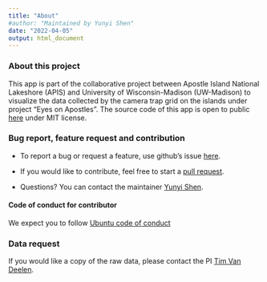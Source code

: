 ```yaml
---
title: "About"
#author: "Maintained by Yunyi Shen"
date: "2022-04-05"
output: html_document
---
```


### About this project

This app is part of the collaborative project between Apostle Island National Lakeshore (APIS) and University of Wisconsin-Madison (UW-Madison) to visualize the data collected by the camera trap grid on the islands under project "Eyes on Apostles". The source code of this app is open to public [here](https://github.com/YunyiShen/Eyes-on-Apostles) under MIT license. 

### Bug report, feature request and contribution

- To report a bug or request a feature, use github's issue [here](https://github.com/YunyiShen/Eyes-on-Apostles/issues).

- If you would like to contribute, feel free to start a [pull request](https://github.com/YunyiShen/Eyes-on-Apostles/pulls).

- Questions? You can contact the maintainer [Yunyi Shen](mailto://yshen99@wisc.edu).

#### Code of conduct for contributor

We expect you to follow [Ubuntu code of conduct](https://ubuntu.com/community/code-of-conduct)

### Data request

If you would like a copy of the raw data, please contact the PI [Tim Van Deelen](mailto://trvandeelen@wisc.edu). 


